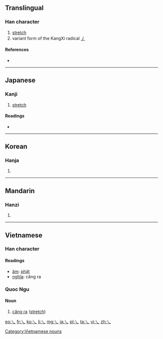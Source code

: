 {{see also|乁|ㄟ|へ}}

==Translingual==

===Han character===
{{Han char|rn=4|rad=丿|as=00|sn=1|four=|canj=一人 (MO), X一人 (XMO)}}

# [[stretch]]
# variant form of the KangXi radical [[Index:Chinese radical/丿|丿]]

====References====
* {{Han ref|kx=0081.070|dkj=00107|dj=0164.080|hdz=10042.090|uh=4E40|ud=20032}}

----

==Japanese==

===Kanji===
{{ja-kanji|grade=uc|rs=丿00}}

# [[stretch]]

====Readings====
* {{ja-readings|on=[[ふつ]] (futsu), [[ぶち]] (buchi)|kun=[[まがる]] (magaru)}}

----

==Korean==

===Hanja===
{{ko-hanja|hangeul=불|rv=bul|mr=pul}}

# {{defn|lang=ko|sort=丿00}}

----

==Mandarin==

===Hanzi===
{{cmn-hanzi|pin=[[fú]] ([[fu2]])|wg=fu<sup>2</sup>}}

# {{defn|lang=cmn|sort=丿00}}

----

==Vietnamese==

===Han character===
{{vi-hantu|rs=丿00}}

====Readings====
* [[音読|âm]]: [[phật]]
* [[意義|nghĩa]]: căng ra

===Quoc Ngu===
{{rfc-header|Quoc Ngu}}

====Noun====
# [[căng ra]] ([[stretch]])

[[Category:Vietnamese nouns]]

[[eo:乀]]
[[fr:乀]]
[[ko:乀]]
[[li:乀]]
[[mg:乀]]
[[ja:乀]]
[[pl:乀]]
[[ta:乀]]
[[vi:乀]]
[[zh:乀]]
